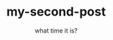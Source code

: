 ---
title: my-second-post
slug: my-second-post
date: what time it is?
featureImage: livego-dark.png
excerpt: dont take yourself too seriously 
---